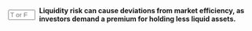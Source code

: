 ::: {.question-block}

<form onsubmit="event.preventDefault(); checkAnswerBox('module5_tf_q37','T')" style="display: flex; align-items: center; gap: 8px;">
<input type="text" id="module5_tf_q37" name="module5_tf_q37" maxlength="1" placeholder="T or F" style="width: 55px;" data-correct-answer="T" /> 
<label for="module5_tf_q37"><strong>Liquidity risk can cause deviations from market efficiency, as investors demand a premium for holding less liquid assets.</strong></label>
</form>

<div id="feedback-module5_tf_q37" class="feedback" data-status="" style="display:none;">
This is TRUE. Illiquidity may lead to price inefficiencies and higher expected returns.
</div>

:::

